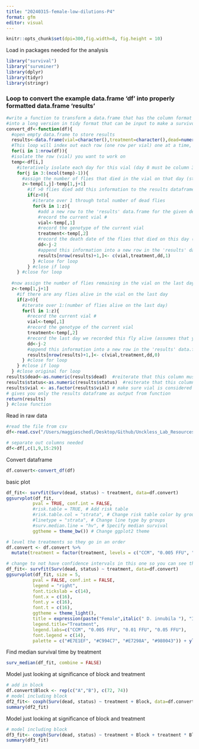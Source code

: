 ```yaml
---
title: "20240315-female-low-dilutions-P4"
format: gfm
editor: visual
---
```


```r
knitr::opts_chunk$set(dpi=300,fig.width=8, fig.height = 10)
```

Load in packages needed for the analysis

```r
library("survival")
library("survminer")
library(dplyr)
library(tidyr)
library(stringr)
```

### Loop to convert the example data.frame 'df' into properly formatted data.frame 'results'

```r
#write a function to transform a data.frame that has the column format 'vial | treatment | D0 | D1 | D2...', with one row for each vial
#into a long version in tidy format that can be input to make a survivorship curve
convert_df<-function(df){
  #open empty data.frame to store results
  results<-data.frame(vial=character(),treatment=character(),dead=numeric(),status=numeric())
  #This loop will index out each row (one row per vial) one at a time, transform it into long format (one row per fly), and add the information to the empty data.frame called results
  for(i in 1:nrow(df)){
  #isolate the row (vial) you want to work on
  temp<-df[i,]
    #iteratively isolate each day for this vial (day 0 must be column 3, day 1 column 4, etc.). Loop stops the column before the last day
    for(j in 3:(ncol(temp)-1)){
      #assign the number of flies that died in the vial on that day (starting with day 1) to the variable 'z'
      z<-temp[1,j]-temp[1,j+1]
        #if >0 flies died add this information to the results dataframe
        if(z>0){
          #iterate over 1 through total number of dead flies
          for(k in 1:z){
            #add a new row to the 'results' data.frame for the given dead fly, specifying vial #, treatment, day died, and
            #record the current vial #
            vial<-temp[,1]
            #record the genotype of the current vial
            treatment<-temp[,2]
            #record the death date of the flies that died on this day (assumes that your input DF starts with day 0 in column 3)
            dd<-j-2
            #append this information into a new row in the 'results' data.frame, and add a '1' in the 4th column to indicate mortality
            results[nrow(results)+1,]<- c(vial,treatment,dd,1)
          } #close for loop
        } #close if loop
    } #close for loop
  
  #now assign the number of flies remaining in the vial on the last day (value in the last column of the row) to the variable 'z'
  z<-temp[1,j+1]
    #if there are any flies alive in the vial on the last day
    if(z>0){
      #iterate over 1:(number of flies alive on the last day)
      for(l in 1:z){
        #record the current vial #
        vial<-temp[,1]
        #record the genotype of the current vial
        treatment<-temp[,2]
        #record the last day we recorded this fly alive (assumes that your input DF starts with day 0 in column 3)
        dd<-j-2
        #append this information into a new row in the 'results' data.frame, and add a '0' in the 4th column to indicate that the fly made it to the end of the experiment
        results[nrow(results)+1,]<- c(vial,treatment,dd,0)
      } #close for loop
    } #close if loop
  } #close original for loop
results$dead<-as.numeric(results$dead)  #reiterate that this column must be class numeric
results$status<-as.numeric(results$status)  #reiterate that this column must be class numeric
results$vial <- as.factor(results$vial) # make sure vial is considered a factor
# gives you only the results dataframe as output from function 
return(results) 
} #close function
```

Read in raw data

```r
#read the file from csv
df<-read.csv("/Users/maggieschedl/Desktop/Github/Unckless_Lab_Resources/Infection_survival_analyses/20240315-combo-female-low-dilutions/combo-female-low-dil-infections.csv")

# separate out columns needed
df<-df[,c(1,9,15:29)]

```

Convert dataframe

```r
df.convert<-convert_df(df)
```

basic plot

```r
df_fit<- survfit(Surv(dead, status) ~ treatment, data=df.convert)
ggsurvplot(df_fit,
          pval = TRUE, conf.int = FALSE,
          #risk.table = TRUE, # Add risk table
          #risk.table.col = "strata", # Change risk table color by groups
          #linetype = "strata", # Change line type by groups
          #surv.median.line = "hv", # Specify median survival
          ggtheme = theme_bw()) # Change ggplot2 theme
```

```r
# level the treatments so they go in an order 
df.convert <- df.convert %>% 
  mutate(treatment = factor(treatment, levels = c("CCM", "0.005 FFU", "0.01 FFU", "0.05 FFU")))

# change to not have confidence intervals in this one so you can see them 
df_fit<- survfit(Surv(dead, status) ~ treatment, data=df.convert)
ggsurvplot(df_fit, size = 5,
          pval = FALSE, conf.int = FALSE,
          legend = "right",
          font.tickslab = c(14),
          font.x = c(16),
          font.y = c(16),
          font.t = c(16),
          ggtheme = theme_light(),
          title = expression(paste("Female",italic(" D. innubila "), "Injected with Dilutions of Passage 4 DiNV")),
          legend.title="Treatment",
          legend.labs=c("CCM", "0.005 FFU", "0.01 FFU", "0.05 FFU"),
          font.legend = c(14),
          palette = c("#E7E1EF", "#C994C7", "#E7298A", "#980043")) + ylab("Survival Proporation") + xlab("Days post injection")
```

Find median survival time by treatment

```r
surv_median(df_fit, combine = FALSE)
```

Model just looking at significance of block and treatment

```r
# add in block 
df.convert$Block <- rep(c("A","B"), c(72, 74))
# model including block 
df2_fit<- coxph(Surv(dead, status) ~ treatment + Block, data=df.convert)
summary(df2_fit)

```

Model just looking at significance of block and treatment

```r
# model including block 
df3_fit<- coxph(Surv(dead, status) ~ treatment + Block + treatment * Block, data=df.convert)
summary(df3_fit)

```
